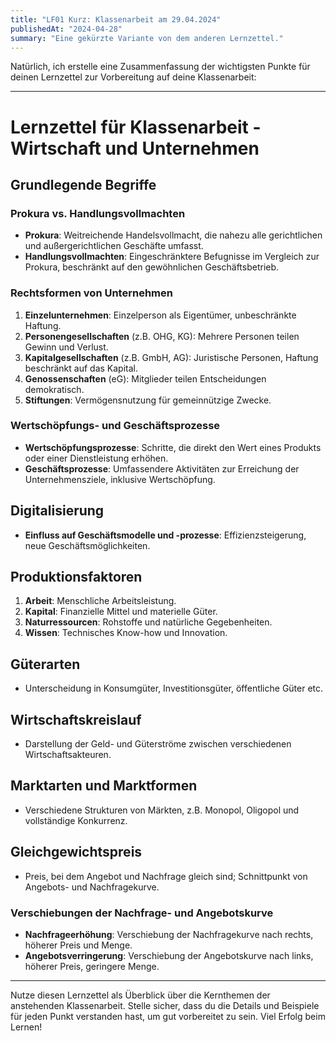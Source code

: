 ```yaml
---
title: "LF01 Kurz: Klassenarbeit am 29.04.2024"
publishedAt: "2024-04-28"
summary: "Eine gekürzte Variante von dem anderen Lernzettel."
---
```


Natürlich, ich erstelle eine Zusammenfassung der wichtigsten Punkte für deinen Lernzettel zur Vorbereitung auf deine Klassenarbeit:

---

# Lernzettel für Klassenarbeit - Wirtschaft und Unternehmen

## Grundlegende Begriffe

### Prokura vs. Handlungsvollmachten
- **Prokura**: Weitreichende Handelsvollmacht, die nahezu alle gerichtlichen und außergerichtlichen Geschäfte umfasst.
- **Handlungsvollmachten**: Eingeschränktere Befugnisse im Vergleich zur Prokura, beschränkt auf den gewöhnlichen Geschäftsbetrieb.

### Rechtsformen von Unternehmen
1. **Einzelunternehmen**: Einzelperson als Eigentümer, unbeschränkte Haftung.
2. **Personengesellschaften** (z.B. OHG, KG): Mehrere Personen teilen Gewinn und Verlust.
3. **Kapitalgesellschaften** (z.B. GmbH, AG): Juristische Personen, Haftung beschränkt auf das Kapital.
4. **Genossenschaften** (eG): Mitglieder teilen Entscheidungen demokratisch.
5. **Stiftungen**: Vermögensnutzung für gemeinnützige Zwecke.

### Wertschöpfungs- und Geschäftsprozesse
- **Wertschöpfungsprozesse**: Schritte, die direkt den Wert eines Produkts oder einer Dienstleistung erhöhen.
- **Geschäftsprozesse**: Umfassendere Aktivitäten zur Erreichung der Unternehmensziele, inklusive Wertschöpfung.

## Digitalisierung
- **Einfluss auf Geschäftsmodelle und -prozesse**: Effizienzsteigerung, neue Geschäftsmöglichkeiten.

## Produktionsfaktoren
1. **Arbeit**: Menschliche Arbeitsleistung.
2. **Kapital**: Finanzielle Mittel und materielle Güter.
3. **Naturressourcen**: Rohstoffe und natürliche Gegebenheiten.
4. **Wissen**: Technisches Know-how und Innovation.

## Güterarten
- Unterscheidung in Konsumgüter, Investitionsgüter, öffentliche Güter etc.

## Wirtschaftskreislauf
- Darstellung der Geld- und Güterströme zwischen verschiedenen Wirtschaftsakteuren.

## Marktarten und Marktformen
- Verschiedene Strukturen von Märkten, z.B. Monopol, Oligopol und vollständige Konkurrenz.

## Gleichgewichtspreis
- Preis, bei dem Angebot und Nachfrage gleich sind; Schnittpunkt von Angebots- und Nachfragekurve.

### Verschiebungen der Nachfrage- und Angebotskurve
- **Nachfrageerhöhung**: Verschiebung der Nachfragekurve nach rechts, höherer Preis und Menge.
- **Angebotsverringerung**: Verschiebung der Angebotskurve nach links, höherer Preis, geringere Menge.

---

Nutze diesen Lernzettel als Überblick über die Kernthemen der anstehenden Klassenarbeit. Stelle sicher, dass du die Details und Beispiele für jeden Punkt verstanden hast, um gut vorbereitet zu sein. Viel Erfolg beim Lernen!